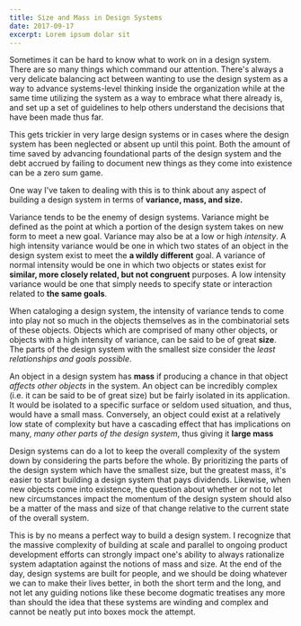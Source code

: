 ```yaml
---
title: Size and Mass in Design Systems
date: 2017-09-17
excerpt: Lorem ipsum dolar sit
---
```


Sometimes it can be hard to know what to work on in a design system. There are so many things which command our attention. There's always a very delicate balancing act between wanting to use the design system as a way to advance systems-level thinking inside the organization while at the same time utilizing the system as a way to embrace what there already is, and set up a set of guidelines to help others understand the decisions that have been made thus far.

This gets trickier in very large design systems or in cases where the design system has been neglected or absent up until this point. Both the amount of time saved by advancing foundational parts of the design system and the debt accrued by failing to document new things as they come into existence can be a zero sum game.

One way I've taken to dealing with this is to think about any aspect of building a design system in terms of **variance, mass, and size.**

Variance tends to be the enemy of design systems. Variance might be defined as the point at which a portion of the design system takes on new form to meet a new goal. Variance may also be at a low or high _intensity_. A high intensity variance would be one in which two states of an object in the design system exist to meet the **a wildly different** goal. A variance of normal intensity would be one in which two objects or states exist for **similar, more closely related, but not congruent** purposes. A low intensity variance would be one that simply needs to specify state or interaction related to **the same goals**.

When cataloging a design system, the intensity of variance tends to come into play not so much in the objects themselves as in the combinatorial sets of these objects. Objects which are comprised of many other objects, or objects with a high intensity of variance, can be said to be of great **size**. The parts of the design system with the smallest size consider the _least relationships and goals possible_.

An object in a design system has **mass** if producing a chance in that object _affects other objects_ in the system. An object can be incredibly complex (i.e. it can be said to be of great size) but be fairly isolated in its application. It would be isolated to a specific surface or seldom used situation, and thus, would have a small mass. Conversely, an object could exist at a relatively low state of complexity but have a cascading effect that has implications on many, _many other parts of the design system_, thus giving it **large mass**

Design systems can do a lot to keep the overall complexity of the system down by considering the parts before the whole. By prioritizing the parts of the design system which have the smallest size, but the greatest mass, it's easier to start building a design system that pays dividends. Likewise, when new objects come into existence, the question about whether or not to let new circumstances impact the momentum of the design system should also be a matter of the mass and size of that change relative to the current state of the overall system.

This is by no means a perfect way to build a design system. I recognize that the massive complexity of building at scale and parallel to ongoing product development efforts can strongly impact one's ability to always rationalize system adaptation against the notions of mass and size. At the end of the day, design systems are built for people, and we should be doing whatever we can to make their lives better, in both the short term and the long, and not let any guiding notions like these become dogmatic treatises any more than should the idea that these systems are winding and complex and cannot be neatly put into boxes mock the attempt.
